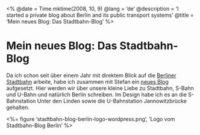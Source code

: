 <%
  @date = Time.mktime(2008, 10, 9)
  @lang = 'de'
  @description = 'I started a private blog about Berlin and its public transport systems'
  @title = 'Mein neues Blog: Das Stadtbahn-Blog'
%>

Mein neues Blog: Das Stadtbahn-Blog
===================================

Da ich schon seit über einem Jahr mit direktem Blick auf die [Berliner Stadtbahn](http://www.stadtbahn-blog.de) arbeite, habe ich zusammen mit Stefan ein [neues Blog](http://www.stadtbahn-blog.de/2008-10/willkommen-beim-stadtbahn-blog) aufgesetzt. Hier werden wir über unsere kleine Liebe zu Stadtbahn, S-Bahn und U-Bahn und natürlich Berlin schreiben. Im Design habe ich es an die S-Bahnstation Unter den Linden sowie die U-Bahnstation Jannowitzbrücke gehalten.

<%= figure 'stadtbahn-blog-berlin-logo-wordpress.png', 'Logo vom Stadtbahn-Blog Berlin' %>
    